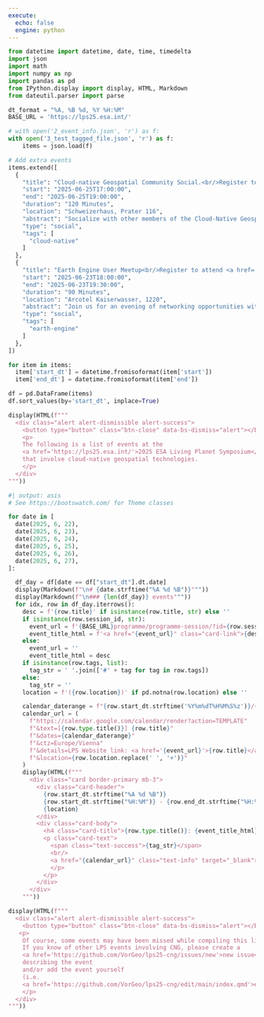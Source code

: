 ```yaml
---
execute:
  echo: false
  engine: python
---
```


```python
from datetime import datetime, date, time, timedelta
import json
import math
import numpy as np
import pandas as pd
from IPython.display import display, HTML, Markdown
from dateutil.parser import parse
```

```python
dt_format = "%A, %B %d, %Y %H:%M"
BASE_URL = 'https://lps25.esa.int/'

# with open('2_event_info.json', 'r') as f:
with open('3_test_tagged_file.json', 'r') as f:
    items = json.load(f)

# Add extra events
items.extend([
  {
    "title": "Cloud-native Geospatial Community Social.<br/>Register to attend <a href='https://lu.ma/56jksm3l?tk=LJtRja'>here</a>",
    "start": "2025-06-25T17:00:00",
    "end": "2025-06-25T19:00:00",
    "duration": "120 Minutes",
    "location": "Schweizerhaus, Prater 116",
    "abstract": "Socialize with other members of the Cloud-Native Geospatial community. ",
    "type": "social",
    "tags": [
      "cloud-native"
    ]
  },
  {
    "title": "Earth Engine User Meetup<br/>Register to attend <a href='https://www.tickettailor.com/events/thrivegeo/1694427'>here</a>",
    "start": "2025-06-23T18:00:00",
    "end": "2025-06-23T19:30:00",
    "duration": "90 Minutes",
    "location": "Arcotel Kaiserwasser, 1220",
    "abstract": "Join us for an evening of networking opportunities with fellow Earth Engine enthusiasts who are attending the Living Planet Symposium. Whether you're a beginner or an advanced user, this event is perfect for anyone looking to connect with like-minded individuals and learn from experts in the field.",
    "type": "social",
    "tags": [
      "earth-engine"
    ]
  },
])
```
```python
for item in items:
  item['start_dt'] = datetime.fromisoformat(item['start'])
  item['end_dt'] = datetime.fromisoformat(item['end'])

df = pd.DataFrame(items)
df.sort_values(by='start_dt', inplace=True)
```

```python
display(HTML(f"""
  <div class="alert alert-dismissible alert-success">
    <button type="button" class="btn-close" data-bs-dismiss="alert"></button>
    <p>
    The following is a list of events at the
    <a href='https://lps25.esa.int/'>2025 ESA Living Planet Symposium</a>
    that involve cloud-native geospatial technologies.
    </p>
  </div>
"""))
```

```python
#| output: asis
# See https://bootswatch.com/ for Theme classes

for date in [
  date(2025, 6, 22),
  date(2025, 6, 23),
  date(2025, 6, 24),
  date(2025, 6, 25),
  date(2025, 6, 26),
  date(2025, 6, 27),
]:

  df_day = df[date == df["start_dt"].dt.date]
  display(Markdown(f"\n# {date.strftime("%A %d %B")}"""))
  display(Markdown(f"\n### {len(df_day)} events"""))
  for idx, row in df_day.iterrows():
    desc = f'{row.title}' if isinstance(row.title, str) else ''
    if isinstance(row.session_id, str):
      event_url = f'{BASE_URL}programme/programme-session/?id={row.session_id}'
      event_title_html = f'<a href="{event_url}" class="card-link">{desc}</a>'
    else:
      event_url = ''
      event_title_html = desc
    if isinstance(row.tags, list):
      tag_str = ' '.join(['#' + tag for tag in row.tags])
    else:
      tag_str = ''
    location = f'({row.location})' if pd.notna(row.location) else ''

    calendar_daterange = f"{row.start_dt.strftime('%Y%m%dT%H%M%S%z')}/{row.end_dt.strftime('%Y%m%dT%H%M%S%z')}"
    calendar_url = (
      f"https://calendar.google.com/calendar/render?action=TEMPLATE"
      f"&text=[{row.type.title()}] {row.title}"
      f"&dates={calendar_daterange}"
      f"&ctz=Europe/Vienna"
      f"&details=LPS Website link: <a href='{event_url}'>{row.title}</a>"
      f"&location={row.location.replace(' ', '+')}"
    )
    display(HTML(f"""
      <div class="card border-primary mb-3">
        <div class="card-header">
          {row.start_dt.strftime("%A %d %B")}
          {row.start_dt.strftime("%H:%M")} - {row.end_dt.strftime("%H:%M")}
          {location}
        </div>
        <div class="card-body">
          <h4 class="card-title">{row.type.title()}: {event_title_html}</h4>
          <p class="card-text">
            <span class="text-success">{tag_str}</span>
            <br/>
            <a href="{calendar_url}" class="text-info" target="_blank">Add to Google Calendar</a>
            </p>
          </p>
        </div>
      </div>
    """))
```


```python
display(HTML(f"""
  <div class="alert alert-dismissible alert-success">
    <button type="button" class="btn-close" data-bs-dismiss="alert"></button>
   <p>
    Of course, some events may have been missed while compiling this list.
    If you know of other LPS events involving CNG, please create a 
    <a href='https://github.com/VorGeo/lps25-cng/issues/new'>new issue</a>
    describing the event
    and/or add the event yourself
    (i.e. 
    <a href='https://github.com/VorGeo/lps25-cng/edit/main/index.qmd'>edit this page</a>, add a new event 'item', and then submit a PR).
    </p>
  </div>
"""))
```